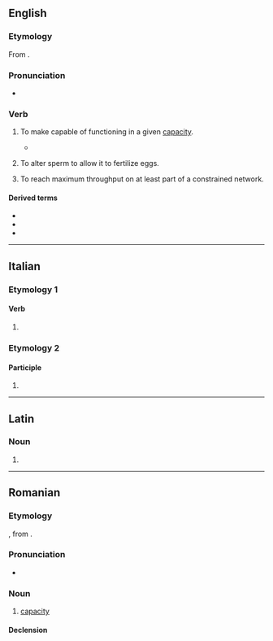 ==English==

===Etymology===
{{root|en|ine-pro|*keh₂p-}}
From {{suffix|en|capacity|ate}}.

===Pronunciation===
* {{IPA|en|/kəˈpæsɪteɪt/}}

===Verb===
{{en-verb}}

# {{lb|en|transitive}} To make capable of functioning in a given [[capacity]].
#* {{RQ:Du Fresnoy Dryden Painting|passage=By this instruction we may be '''capacitated''' to observe those errors.}}
# {{lb|en|transitive|zoology}} To alter sperm to allow it to fertilize eggs.
# {{lb|en|transitive|mathematics}} To reach maximum throughput on at least part of a constrained network.

====Derived terms====
* {{l|en|capacitated}}
* {{l|en|capacitation}}
* {{l|en|incapacitate}}

----

==Italian==

===Etymology 1===

====Verb====
{{head|it|verb form}}

# {{inflection of|it|capacitare||2|p|pres|indc|;|2|p|impr}}

===Etymology 2===

====Participle====
{{head|it|past participle form|g=f-p}}

# {{feminine plural of|it|capacitato}}

----

==Latin==

===Noun===
{{la-noun-form|capācitāte}}

# {{inflection of|la|capācitās||abl|s}}

----

==Romanian==

===Etymology===
{{bor+|ro|fr|capacité}}, from {{der|ro|la|capacitas}}.

===Pronunciation===
* {{IPA|ro|[kapatʃiˈtate]}}

===Noun===
{{ro-noun|f|capacități}}

# [[capacity]]

====Declension====
{{ro-noun-f-tate|capaci}}